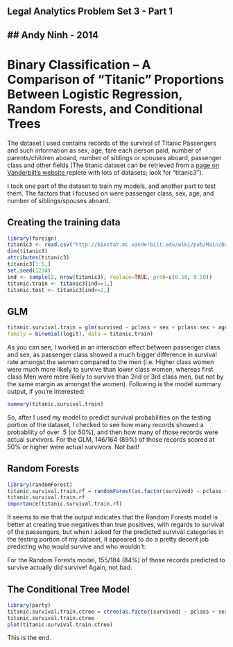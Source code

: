 Legal Analytics Problem Set 3 - Part 1
-----------------------------------------------------------------------------
## Andy Ninh - 2014
-----------------------------------------------------------------------------

# Binary Classification – A Comparison of “Titanic” Proportions Between Logistic Regression, Random Forests, and Conditional Trees

The dataset I used contains records of the survival of Titanic Passengers and such information as sex, age, fare each person paid, number of parents/children aboard, number of siblings or spouses aboard, passenger class and other fields (The titanic dataset can be retrieved from a <a href="http://biostat.mc.vanderbilt.edu/twiki/bin/view/Main/DataSets">page on Vanderbilt’s website </a> replete with lots of datasets; look for “titanic3″).

I took one part of the dataset to train my models, and another part to test them.  The factors that I focused on were passenger class, sex, age, and number of siblings/spouses aboard.

## Creating the training data
```r
library(foreign)
titanic3 <- read.csv("http://biostat.mc.vanderbilt.edu/wiki/pub/Main/DataSets/titanic3.csv")
dim(titanic3)
attributes(titanic3)
titanic3[1:5,]
set.seed(1234)
ind <- sample(2, nrow(titanic3), replace=TRUE, prob=c(0.50, 0.50))
titanic.train <- titanic3[ind==1,]
titanic.test <- titanic3[ind==2,]
```

## GLM
```r
titanic.survival.train = glm(survived ~ pclass + sex + pclass:sex + age + sibsp,
family = binomial(logit), data = titanic.train)
```

As you can see, I worked in an interaction effect between passenger class and sex, as passenger class showed a much bigger difference in survival rate amongst the women compared to the men (i.e. Higher class women were much more likely to survive than lower class women, whereas first class Men were more likely to survive than 2nd or 3rd class men, but not by the same margin as amongst the women).  Following is the model summary output, if you’re interested:
```r
summary(titanic.survival.train)
```

So, after I used my model to predict survival probabilities on the testing portion of the dataset, I checked to see how many records showed a probability of over .5 (or 50%), and then how many of those records were actual survivors.  For the GLM, 146/164 (89%) of those records scored at 50% or higher were actual survivors.  Not bad!

## Random Forests
```r
library(randomForest)
titanic.survival.train.rf = randomForest(as.factor(survived) ~ pclass + sex + age + sibsp, data=titanic.train,ntree=5000, importance=TRUE, na.action = na.omit)
titanic.survival.train.rf
importance(titanic.survival.train.rf)
```
It seems to me that the output indicates that the Random Forests model is better at creating true negatives than true positives, with regards to survival of the passengers, but when I asked for the predicted survival categories in the testing portion of my dataset, it appeared to do a pretty decent job predicting who would survive and who wouldn’t:

For the Random Forests model, 155/184 (84%) of those records predicted to survive actually did survive!  Again, not bad.

## The Conditional Tree Model
```r
library(party)
titanic.survival.train.ctree = ctree(as.factor(survived) ~ pclass + sex + age + sibsp, data=titanic.train)
titanic.survival.train.ctree
plot(titanic.survival.train.ctree)
```

This is the end.